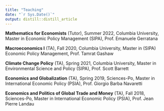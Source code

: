 ```yaml
---
title: "Teaching"
date: "`r Sys.Date()`"
output: distill::distill_article
---
```


**Mathematics for Economists** (Tutor), Summer 2022, Columbia University, Master in Economic Policy Management (SIPA), Prof. Emanuele Gerratana

**Macroeconomics I** (TA), Fall 2020, Columbia University, Master in (SIPA) Economic Policy Management, Prof. Tamrat Gashaw

**Climate Change Policy** (TA), Spring 2021, Columbia University, Master in Environmental Science and Policy (SIPA), Prof. Scott Barrett

**Economics and Globalization** (TA), Spring 2019, Sciences-Po, Master in International Economic Policy (PSIA), Prof. Giorgio Barba Navaretti

**Economics and Politics of Global Trade and Money** (TA), Fall 2018, Sciences-Po, Master in International Economic Policy (PSIA), Prof. Jean Pierre Landau


